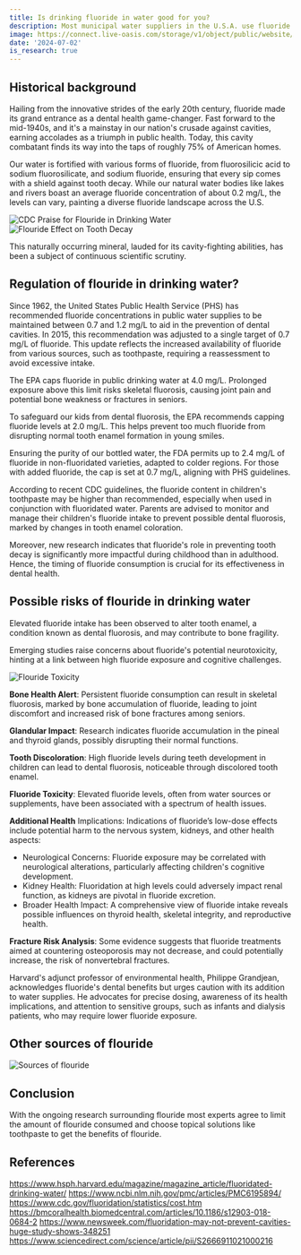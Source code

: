 ```yaml
---
title: Is drinking fluoride in water good for you?
description: Most municipal water suppliers in the U.S.A. use fluoride in their water. Is it safe?
image: https://connect.live-oasis.com/storage/v1/object/public/website/blog/is-flouride-bad-for-you/IMG_5981.JPG?t=2024-08-16T15%3A42%3A01.752Z
date: '2024-07-02'
is_research: true
---
```


## Historical background

Hailing from the innovative strides of the early 20th century, fluoride made its grand entrance as a dental health game-changer.
Fast forward to the mid-1940s, and it's a mainstay in our nation's crusade against cavities, earning accolades as a triumph in
public health. Today, this cavity combatant finds its way into the taps of roughly 75% of American homes.

Our water is fortified with various forms of fluoride, from fluorosilicic acid to sodium fluorosilicate, and sodium fluoride,
ensuring that every sip comes with a shield against tooth decay. While our natural water bodies like lakes and rivers boast an
average fluoride concentration of about 0.2 mg/L, the levels can vary, painting a diverse fluoride landscape across the U.S.

<div className="relative overflow-hidden max-w-xl md:pt-4 rounded-lg">
  <img
    src="https://inruqrymqosbfeygykdx.supabase.co/storage/v1/object/public/website/blog/is-flouride-bad-for-you/cdc-praise.png"
    alt="CDC Praise for Flouride in Drinking Water"
    className="rounded-lg h-full w-full object-contain object-center"
  />
</div>

<div className="relative overflow-hidden max-w-xl md:pt-4 rounded-lg">
  <img
    src="https://inruqrymqosbfeygykdx.supabase.co/storage/v1/object/public/website/blog/is-flouride-bad-for-you/flouride-effect-cavities.png"
    alt="Flouride Effect on Tooth Decay"
    className="rounded-lg h-full w-full object-contain object-center"
  />
</div>

This naturally occurring mineral, lauded for its cavity-fighting abilities, has been a subject of
continuous scientific scrutiny.

## Regulation of flouride in drinking water?

Since 1962, the United States Public Health Service (PHS) has recommended fluoride concentrations in public water supplies
to be maintained between 0.7 and 1.2 mg/L to aid in the prevention of dental cavities. In 2015,
this recommendation was adjusted to a single target of 0.7 mg/L of fluoride. This update reflects the
increased availability of fluoride from various sources, such as toothpaste, requiring a reassessment to avoid excessive intake.

The EPA caps fluoride in public drinking water at 4.0 mg/L. Prolonged exposure above this limit risks skeletal fluorosis,
causing joint pain and potential bone weakness or fractures in seniors.

To safeguard our kids from dental fluorosis, the EPA recommends capping fluoride levels at 2.0 mg/L.
This helps prevent too much fluoride from disrupting normal tooth enamel formation in young smiles.

Ensuring the purity of our bottled water, the FDA permits up to 2.4 mg/L of fluoride in non-fluoridated varieties,
adapted to colder regions. For those with added fluoride, the cap is set at 0.7 mg/L, aligning with PHS guidelines.

According to recent CDC guidelines, the fluoride content in children's toothpaste may be higher than recommended, especially when
used in conjunction with fluoridated water. Parents are advised to monitor and manage their children's fluoride intake to prevent
possible dental fluorosis, marked by changes in tooth enamel coloration.

Moreover, new research indicates that fluoride's role in preventing tooth decay is significantly more impactful during
childhood than in adulthood. Hence, the timing of fluoride consumption is crucial for its effectiveness in dental health.

## Possible risks of flouride in drinking water

Elevated fluoride intake has been observed to alter tooth enamel, a condition known as dental fluorosis, and may contribute to bone fragility.

Emerging studies raise concerns about fluoride's potential neurotoxicity, hinting at a link between high fluoride exposure and cognitive challenges.

<div className="relative overflow-hidden max-w-xl md:pt-4 rounded-lg">
  <img
    src="https://inruqrymqosbfeygykdx.supabase.co/storage/v1/object/public/website/blog/is-flouride-bad-for-you/flouride%20toxicity.jpg"
    alt="Flouride Toxicity"
    className="rounded-lg h-full w-full object-contain object-center"
  />
</div>

**Bone Health Alert**: Persistent fluoride consumption can result in skeletal fluorosis, marked by bone accumulation of fluoride, leading to joint discomfort and increased risk of bone fractures among seniors.

**Glandular Impact**: Research indicates fluoride accumulation in the pineal and thyroid glands, possibly disrupting their normal functions.

**Tooth Discoloration**: High fluoride levels during teeth development in children can lead to dental fluorosis, noticeable through discolored tooth enamel.

**Fluoride Toxicity**: Elevated fluoride levels, often from water sources or supplements, have been associated with a spectrum of health issues.

**Additional Health** Implications: Indications of fluoride’s low-dose effects include potential harm to the nervous system, kidneys, and other health aspects:

- Neurological Concerns: Fluoride exposure may be correlated with neurological alterations, particularly affecting children's cognitive development.
- Kidney Health: Fluoridation at high levels could adversely impact renal function, as kidneys are pivotal in fluoride excretion.
- Broader Health Impact: A comprehensive view of fluoride intake reveals possible influences on thyroid health, skeletal integrity, and reproductive health.

**Fracture Risk Analysis**: Some evidence suggests that fluoride treatments aimed at countering osteoporosis may not decrease, and could potentially increase, the risk of nonvertebral fractures.

Harvard's adjunct professor of environmental health, Philippe Grandjean, acknowledges fluoride's dental benefits but urges caution with its addition to water supplies.
He advocates for precise dosing, awareness of its health implications, and attention to sensitive groups, such as infants and dialysis patients, who may require lower fluoride exposure.

## Other sources of flouride

<div className="relative overflow-hidden max-w-xl md:pt-4 rounded-lg">
  <img
    src="https://inruqrymqosbfeygykdx.supabase.co/storage/v1/object/public/website/blog/is-flouride-bad-for-you/source-flouride.png"
    alt="Sources of flouride"
    className="rounded-lg h-full w-full object-contain object-center"
  />
</div>

## Conclusion

With the ongoing research surrounding flouride most experts agree to limit the amount of flouride consumed and choose topical
solutions like toothpaste to get the benefits of flouride.

## References

https://www.hsph.harvard.edu/magazine/magazine_article/fluoridated-drinking-water/
https://www.ncbi.nlm.nih.gov/pmc/articles/PMC6195894/
https://www.cdc.gov/fluoridation/statistics/cost.htm
https://bmcoralhealth.biomedcentral.com/articles/10.1186/s12903-018-0684-2
https://www.newsweek.com/fluoridation-may-not-prevent-cavities-huge-study-shows-348251
https://www.sciencedirect.com/science/article/pii/S2666911021000216
